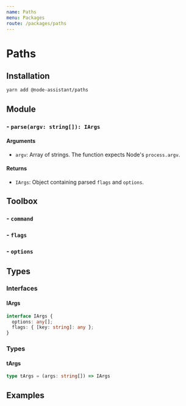 ```yaml
---
name: Paths
menu: Packages
route: /packages/paths
---
```


# Paths

<!-- About -->

## Installation

```bash
yarn add @node-assistant/paths
```

## Module

### - **`parse(argv: string[]): IArgs`**

#### Arguments

- `argv`: Array of strings. The function expects Node's `process.argv`.

#### Returns

- `IArgs`: Object containing parsed `flags` and `options`.

## Toolbox

### - `command`

### - `flags`

### - `options`

## Types

### Interfaces

#### IArgs

```typescript
interface IArgs {
  options: any[];
  flags: { [key: string]: any };
}
```

### Types

#### tArgs

```typescript
type tArgs = (args: string[]) => IArgs
```

## Examples

